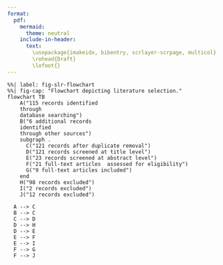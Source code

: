 ```yaml
---
format:
  pdf:
    mermaid:
      theme: neutral
    include-in-header: 
      text:
        \usepackage{imakeidx, bibentry, scrlayer-scrpage, multicol}
        \rohead{Draft}
        \lofoot{}
---
```


<!--
Mermaid diagram showing the replicating the CADIMA SLR diagram.
-->

```mermaid
%%| label: fig-slr-flowchart
%%| fig-cap: "Flowchart depicting literature selection."
flowchart TB
    A("115 records identified 
    through 
    database searching")
    B("6 additional records 
    identified  
    through other sources")
    subgraph .
      C("121 records after duplicate removal")  
      D("121 records screened at title level")
      E("23 records screened at abstract level")
      F("21 full-text articles  assessed for eligibility")
      G("9 full-text articles included")
    end
    H("98 records excluded")
    I("2 records excluded")
    J("12 records excluded") 
  
  A --> C
  B --> C
  C --> D
  D --> H
  D --> E
  E --> F
  E --> I
  F --> G
  F --> J
```
